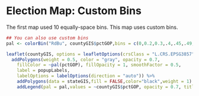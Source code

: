 # Election Map: Custom Bins

The first map used 10 equally-space bins. This map uses custom bins.

```r
## You can also use custom bins
pal <- colorBin("RdBu", countyGIS$pctGOP,bins = c(0,0.2,0.3,.4,.45,.49,.51,.55,.6,0.7,0.8, 1), reverse=TRUE)

leaflet(countyGIS, options = leafletOptions(crsClass = "L.CRS.EPSG3857"), width="100%") %>%
  addPolygons(weight = 0.5, color = "gray", opacity = 0.7,
    fillColor = ~pal(pctGOP), fillOpacity = 1, smoothFactor = 0.5,
    label = popupLabels,
    labelOptions = labelOptions(direction = "auto")) %>%
    addPolygons(data = stateGIS,fill = FALSE,color="black",weight = 1) %>%
    addLegend(pal = pal,values = ~countyGIS$pctGOP, opacity = 0.7, title = "% Trump",position = "bottomright")

```




